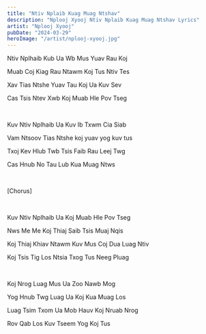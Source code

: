 ```yaml
---
title: "Ntiv Nplaib Kuag Muag Ntshav"
description: "Nplooj Xyooj Ntiv Nplaib Kuag Muag Ntshav Lyrics"
artist: "Nplooj Xyooj"
pubDate: "2024-03-29"
heroImage: "/artist/nplooj-xyooj.jpg"
---
```



Ntiv Nplhaib Kub Ua Wb Mus Yuav Rau Koj

Muab Coj Kiag Rau Ntawm Koj Tus Ntiv Tes

Xav Tias Ntshe Yuav Tau Koj Ua Kuv Sev

Cas Tsis Ntev Xwb Koj Muab Hle Pov Tseg

<br />

Kuv Ntiv Nplhaib Ua Kuv Ib Txwm Cia Siab

Vam Ntsoov Tias Ntshe koj yuav yog kuv tus

Txoj Kev Hlub Twb Tsis Faib Rau Leej Twg

Cas Hnub No Tau Lub Kua Muag Ntws

<br />

[Chorus]

<br />

Kuv Ntiv Nplhaib Ua Koj Muab Hle Pov Tseg

Nws Me Me Koj Thiaj Saib Tsis Muaj Nqis

Koj Thiaj Khiav Ntawm Kuv Mus Coj Dua Luag Ntiv

Koj Tsis Tig Los Ntsia Txog Tus Neeg Pluag

<br />

Koj Nrog Luag Mus Ua Zoo Nawb Mog

Yog Hnub Twg Luag Ua Koj Kua Muag Los

Luag Tsim Txom Ua Mob Hauv Koj Nruab Nrog

Rov Qab Los Kuv Tseem Yog Koj Tus
